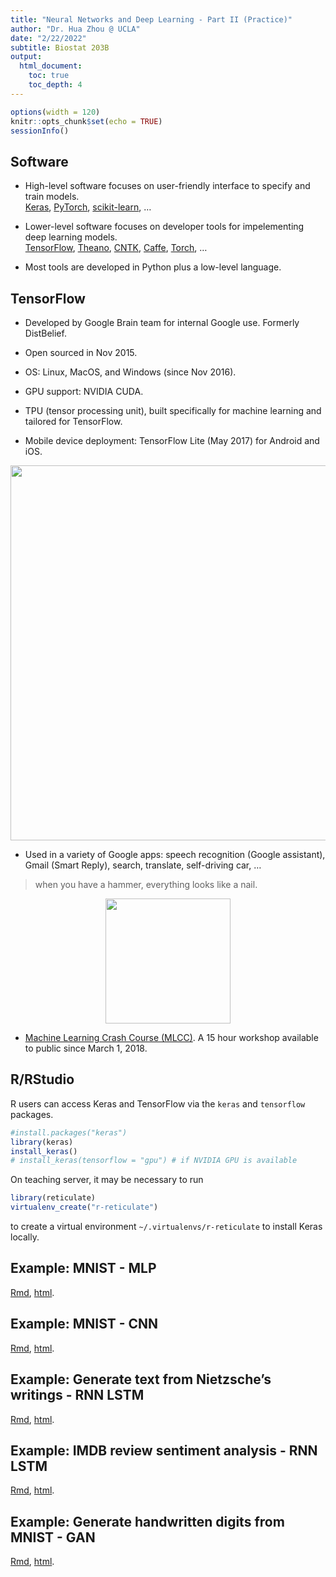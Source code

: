 ```yaml
---
title: "Neural Networks and Deep Learning - Part II (Practice)"
author: "Dr. Hua Zhou @ UCLA"
date: "2/22/2022"
subtitle: Biostat 203B
output: 
  html_document:
    toc: true
    toc_depth: 4
---
```


```r
options(width = 120)
knitr::opts_chunk$set(echo = TRUE)
sessionInfo()
```

## Software

- High-level software focuses on user-friendly interface to specify and train models.  
[Keras](https://keras.io), [PyTorch](http://pytorch.org), [scikit-learn](http://scikit-learn.org/stable/), ...

- Lower-level software focuses on developer tools for impelementing deep learning models.   
[TensorFlow](https://www.tensorflow.org), [Theano](http://deeplearning.net/software/theano/#), [CNTK](https://github.com/Microsoft/CNTK), [Caffe](http://caffe.berkeleyvision.org), [Torch](http://torch.ch), ...

- Most tools are developed in Python plus a low-level language.

## TensorFlow

- Developed by Google Brain team for internal Google use. Formerly DistBelief.

- Open sourced in Nov 2015.

- OS: Linux, MacOS, and Windows (since Nov 2016).

- GPU support: NVIDIA CUDA.

- TPU (tensor processing unit), built specifically for machine learning and tailored for TensorFlow.

- Mobile device deployment: TensorFlow Lite (May 2017) for Android and iOS.

<p align="center">
![](./tf_toolkit_hierarchy.png){width=600px}
</p>


- Used in a variety of Google apps: speech recognition (Google assistant), Gmail (Smart Reply), search, translate, self-driving car, ...

> when you have a hammer, everything looks like a nail.  

<p align="center">
![](./hammer.jpg){width=200px}
</p>

- [Machine Learning Crash Course (MLCC)](https://developers.google.com/machine-learning/crash-course/?utm_source=google-ai&utm_medium=card-image&utm_campaign=training-hub&utm_content=ml-crash-course). A 15 hour workshop available to public since March 1, 2018.

## R/RStudio

R users can access Keras and TensorFlow via the `keras` and `tensorflow` packages. 

```r
#install.packages("keras")
library(keras)
install_keras()
# install_keras(tensorflow = "gpu") # if NVIDIA GPU is available
```
On teaching server, it may be necessary to run
```r
library(reticulate)
virtualenv_create("r-reticulate")
```
to create a virtual environment `~/.virtualenvs/r-reticulate` to install Keras locally.

<!-- Questions: -->

<!-- - How much is CPU usage? Are all cores being used? -->

<!-- - Is training loss monotone? Is validation loss monotone? Is testing error monotone? -->

<!-- - What are epoches? Does loss always decrease with epoches? Does training error always decrease with epoches? -->

<!-- -  -->

## Example: MNIST - MLP

[Rmd](http://raw.githubusercontent.com/Hua-Zhou/Hua-Zhou.github.io/main/teaching/biostatm280-2021winter/slides/15-nn/mnist_mlp/mnist_mlp.Rmd), [html](./mnist_mlp/mnist_mlp.html).

## Example: MNIST - CNN

[Rmd](http://raw.githubusercontent.com/Hua-Zhou/Hua-Zhou.github.io/main/teaching/biostatm280-2021winter/slides/15-nn/mnist_cnn/mnist_cnn.Rmd), [html](./mnist_cnn/mnist_cnn.html).

## Example: Generate text from Nietzsche’s writings - RNN LSTM

[Rmd](http://raw.githubusercontent.com/Hua-Zhou/Hua-Zhou.github.io/main/teaching/biostatm280-2021winter/slides/21-nn/nietzsche_lstm/nietzsche_lstm.Rmd), [html](./nietzsche_lstm/nietzsche_lstm.html).

## Example: IMDB review sentiment analysis - RNN LSTM

[Rmd](http://raw.githubusercontent.com/Hua-Zhou/Hua-Zhou.github.io/main/teaching/biostatm280-2021winter/slides/15-nn/imdb_lstm/imdb_lstm.Rmd), [html](./imdb_lstm/imdb_lstm.html).

## Example: Generate handwritten digits from MNIST - GAN

[Rmd](http://raw.githubusercontent.com/Hua-Zhou/Hua-Zhou.github.io/main/teaching/biostatm280-2021winter/slides/15-nn/mnist_acgan/mnist_acgan.Rmd), [html](./mnist_acgan/mnist_acgan.html).
